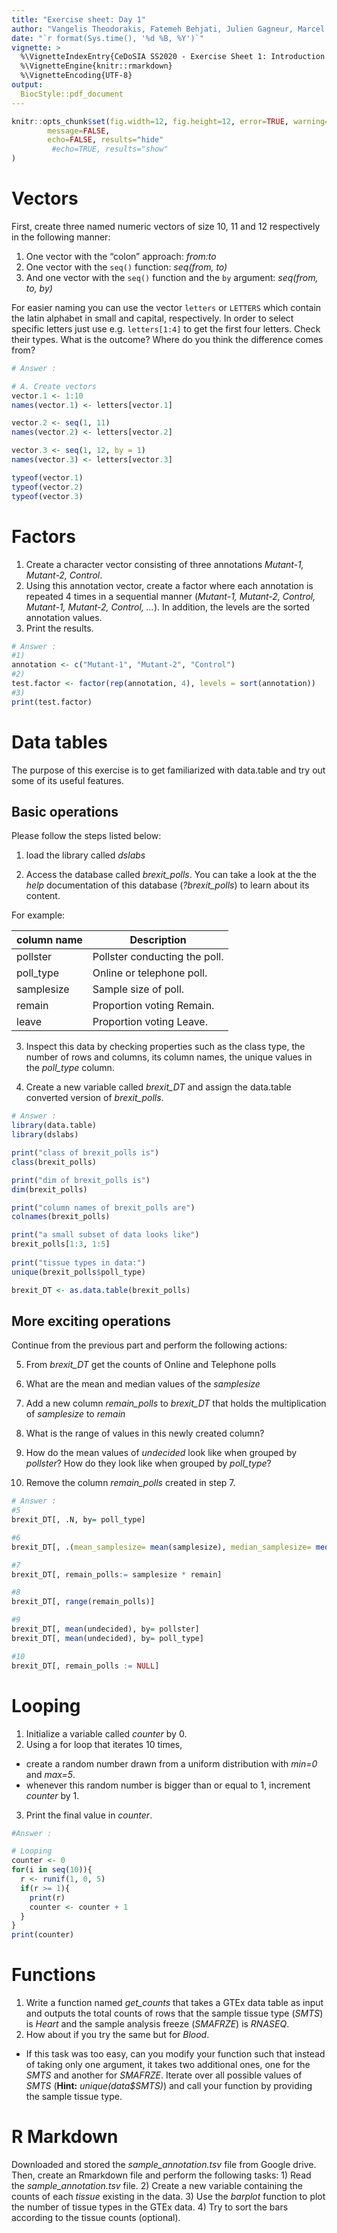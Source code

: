```yaml
---
title: "Exercise sheet: Day 1"
author: "Vangelis Theodorakis, Fatemeh Behjati, Julien Gagneur, Marcel Schulz"
date: "`r format(Sys.time(), '%d %B, %Y')`"
vignette: >
  %\VignetteIndexEntry{CeDoSIA SS2020 - Exercise Sheet 1: Introduction to R}
  %\VignetteEngine{knitr::rmarkdown}
  %\VignetteEncoding{UTF-8}
output: 
  BiocStyle::pdf_document
---
```


```r
knitr::opts_chunk$set(fig.width=12, fig.height=12, error=TRUE, warning=FALSE,
        message=FALSE, 
        echo=FALSE, results="hide"
         #echo=TRUE, results="show"
)
```

# Vectors 

First, create three named numeric vectors of size 10, 11 and 12 respectively in the following manner: 

1) One vector with the "colon" approach: *from:to*
2) One vector with the `seq()` function: *seq(from, to)*
3) And one vector with the `seq()` function and the `by` argument: *seq(from, to, by)*

For easier naming you can use the vector `letters` or `LETTERS` which contain the latin alphabet in small and capital, respectively. In order to select specific letters just use e.g. `letters[1:4]` to get the first four letters. 
Check their types. What is the outcome? Where do you think the difference comes from?


```r
# Answer :

# A. Create vectors
vector.1 <- 1:10
names(vector.1) <- letters[vector.1]

vector.2 <- seq(1, 11)
names(vector.2) <- letters[vector.2]

vector.3 <- seq(1, 12, by = 1)
names(vector.3) <- letters[vector.3]

typeof(vector.1)
typeof(vector.2)
typeof(vector.3)

```

# Factors
1) Create a character vector consisting of three annotations *Mutant-1, Mutant-2, Control*.
2) Using this annotation vector, create a factor where each annotation is repeated 4 times in a sequential manner (*Mutant-1, Mutant-2, Control, Mutant-1, Mutant-2, Control, ...*). In addition, the levels are the sorted annotation values.
3) Print the results.


```r

# Answer :
#1)
annotation <- c("Mutant-1", "Mutant-2", "Control")
#2)
test.factor <- factor(rep(annotation, 4), levels = sort(annotation))
#3)
print(test.factor)
```

# Data tables

The purpose of this exercise is to get familiarized with data.table and try out some of its useful features.

## Basic operations
Please follow the steps listed below:

1) load the library called *dslabs*

2) Access the database called *brexit_polls*. You can take a look at the the *help* documentation of this database (*?brexit_polls*) to learn about its content.

For example:

column name | Description
------------ | --------------
pollster | Pollster conducting the poll.
poll_type | Online or telephone poll.
samplesize | Sample size of poll.
remain | Proportion voting Remain.
leave | Proportion voting Leave.

3) Inspect this data by checking properties such as the class type, the number of rows and columns, its column names, the unique values in the *poll_type* column.

4) Create a new variable called *brexit_DT* and assign the data.table converted version of *brexit_polls*.

```r
# Answer :
library(data.table)
library(dslabs)

print("class of brexit_polls is")
class(brexit_polls)

print("dim of brexit_polls is")
dim(brexit_polls)

print("column names of brexit_polls are")
colnames(brexit_polls)

print("a small subset of data looks like")
brexit_polls[1:3, 1:5]
      
print("tissue types in data:")
unique(brexit_polls$poll_type)

brexit_DT <- as.data.table(brexit_polls)
```

## More exciting operations
Continue from the previous part and perform the following actions:


5) From *brexit_DT* get the counts of Online and Telephone polls

6) What are the mean and median values of the *samplesize*

7) Add a new column *remain_polls* to *brexit_DT* that holds the multiplication of *samplesize* to *remain*

8) What is the range of values in this newly created column?

9) How do the mean values of *undecided* look like when grouped by *pollster*? How do they look like when grouped by *poll_type*?

10) Remove the column *remain_polls* created in step 7.

```r
# Answer :
#5
brexit_DT[, .N, by= poll_type]

#6
brexit_DT[, .(mean_samplesize= mean(samplesize), median_samplesize= median(samplesize), sd_samplesize= sd(samplesize))]

#7
brexit_DT[, remain_polls:= samplesize * remain]

#8
brexit_DT[, range(remain_polls)]

#9
brexit_DT[, mean(undecided), by= pollster]
brexit_DT[, mean(undecided), by= poll_type]

#10
brexit_DT[, remain_polls := NULL]
```

# Looping
1) Initialize a variable called *counter* by 0.
2) Using a for loop that iterates 10 times,
- create a random number drawn from a uniform distribution with *min=0* and *max=5*.
- whenever this random number is bigger than or equal to 1, increment *counter* by 1.
3) Print the final value in *counter*.

```r
#Answer :

# Looping
counter <- 0
for(i in seq(10)){
  r <- runif(1, 0, 5)
  if(r >= 1){
    print(r)
    counter <- counter + 1
  }
}
print(counter)
```
# Functions
1) Write a function named *get_counts* that takes a GTEx data table as input and outputs the total counts of rows that the sample tissue type (*SMTS*) is *Heart* and the sample analysis freeze (*SMAFRZE*) is *RNASEQ*.
2) How about if you try the same but for *Blood*.

- If this task was too easy, can you modify your function such that instead of taking only one argument, it takes two additional ones, one for the *SMTS* and another for *SMAFRZE*. Iterate over all possible values of *SMTS* (**Hint:** *unique(data$SMTS)*) and call your function by providing the sample tissue type.



# R Markdown
Downloaded and stored the *sample_annotation.tsv* file from Google drive. Then, create an Rmarkdown file and perform the following tasks:
1) Read the *sample_annotation.tsv* file.
2) Create a new variable containing the counts of each *tissue* existing in the data.
3) Use the *barplot* function to plot the number of tissue types in the GTEx data.
4) Try to sort the bars according to the tissue counts (optional).
